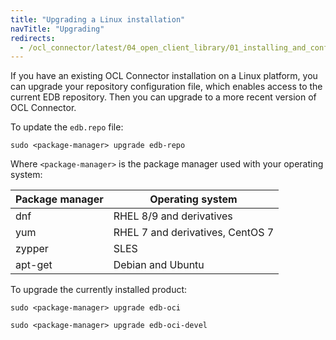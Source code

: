 ```yaml
---
title: "Upgrading a Linux installation"
navTitle: "Upgrading"
redirects:
  - /ocl_connector/latest/04_open_client_library/01_installing_and_configuring_the_ocl_connector/11_updating_rpm_install/
---
```



If you have an existing OCL Connector installation on a Linux platform, you can upgrade your repository configuration file, which enables access to the current EDB repository. Then you can upgrade to a more recent version of OCL Connector.

To update the `edb.repo` file:

```shell
sudo <package-manager> upgrade edb-repo
```

Where `<package-manager>` is the package manager used with your operating system:

  | Package manager |         Operating system         |
  | --------------- | -------------------------------- |
  | dnf             | RHEL 8/9 and derivatives         |
  | yum             | RHEL 7 and derivatives, CentOS 7 |
  | zypper          | SLES                             |
  | apt-get         | Debian and Ubuntu                |


To upgrade the currently installed product:  

```shell
sudo <package-manager> upgrade edb-oci

sudo <package-manager> upgrade edb-oci-devel
```
